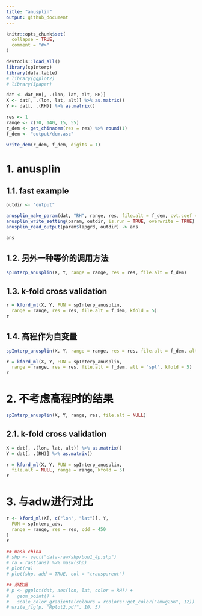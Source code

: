 ```yaml
---
title: "anusplin"
output: github_document
---
```


<!-- ---
title: "anusplin"
output: rmarkdown::html_vignette
vignette: >
  %\VignetteIndexEntry{anusplin}
  %\VignetteEngine{knitr::rmarkdown}
  %\VignetteEncoding{UTF-8}
--- -->

```r
knitr::opts_chunk$set(
  collapse = TRUE,
  comment = "#>"
)
```

```r
devtools::load_all()
library(spInterp)
library(data.table)
# library(ggplot2)
# library(Ipaper)
```

```r
dat <- dat_RH[, .(lon, lat, alt, RH)]
X <- dat[, .(lon, lat, alt)] %>% as.matrix()
Y <- dat[, .(RH)] %>% as.matrix()

res <- 1
range <- c(70, 140, 15, 55)
r_dem <- get_chinadem(res = res) %>% round(1)
f_dem <- "output/dem.asc"

write_dem(r_dem, f_dem, digits = 1)
```

# 1. anusplin

## 1.1. fast example
```r
outdir <- "output"

anusplin_make_param(dat, "RH", range, res, file.alt = f_dem, cvt.coef = 1e3) -> param
anusplin_write_setting(param, outdir, is.run = TRUE, overwrite = TRUE)
anusplin_read_output(param$lapgrd, outdir) -> ans

ans
```

## 1.2. 另外一种等价的调用方法

```r
spInterp_anusplin(X, Y, range = range, res = res, file.alt = f_dem)
```


## 1.3. k-fold cross validation
```r
r = kford_ml(X, Y, FUN = spInterp_anusplin, 
  range = range, res = res, file.alt = f_dem, kfold = 5)
r
```

## 1.4. 高程作为自变量

```r
spInterp_anusplin(X, Y, range = range, res = res, file.alt = f_dem, alt = "spl")
```

```r
r = kford_ml(X, Y, FUN = spInterp_anusplin, 
  range = range, res = res, file.alt = f_dem, alt = "spl", kfold = 5)
r
```


# 2. 不考虑高程时的结果

```r
spInterp_anusplin(X, Y, range, res, file.alt = NULL)
```

## 2.1. k-fold cross validation
```r
X = dat[, .(lon, lat, alt)] %>% as.matrix()
Y = dat[, .(RH)] %>% as.matrix()

r = kford_ml(X, Y, FUN = spInterp_anusplin, 
  file.alt = NULL, range = range, kfold = 5)
r
```

# 3. 与adw进行对比
```r
r <- kford_ml(X[, c("lon", "lat")], Y,
  FUN = spInterp_adw,
  range = range, res = res, cdd = 450
)
r
```


```r
## mask china
# shp <- vect("data-raw/shp/bou1_4p.shp")
# ra = rast(ans) %>% mask(shp)
# plot(ra)
# plot(shp, add = TRUE, col = "transparent")

## 原数据
# p <- ggplot(dat, aes(lon, lat, color = RH)) +
#   geom_point() +
#   scale_color_gradientn(colours = rcolors::get_color("amwg256", 12))
# write_fig(p, "Rplot2.pdf", 10, 5)
```
